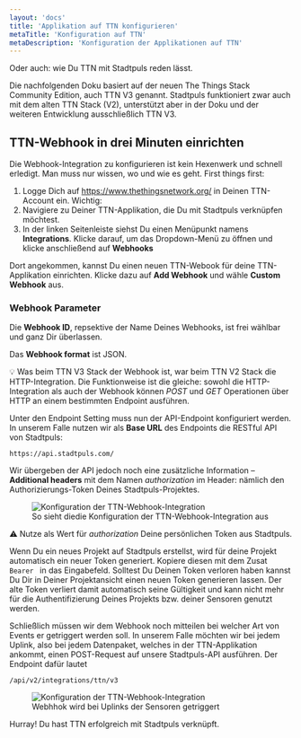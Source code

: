 ```yaml
---
layout: 'docs'
title: 'Applikation auf TTN konfigurieren'
metaTitle: 'Konfiguration auf TTN'
metaDescription: 'Konfiguration der Applikationen auf TTN'
---
```

  
<p className="lead">
  Oder auch: wie Du TTN mit Stadtpuls reden lässt.
</p>

Die nachfolgenden Doku basiert auf der neuen The Things Stack Community Edition, auch TTN V3 genannt. Stadtpuls funktioniert zwar auch mit dem alten TTN Stack (V2), unterstützt aber in der Doku und der weiteren Entwicklung ausschließlich TTN V3.

## TTN-Webhook in drei Minuten einrichten
Die Webhook-Integration zu konfigurieren ist kein Hexenwerk und schnell erledigt. Man muss nur wissen, wo und wie es geht. First things first:
1. Logge Dich auf <a href="https://www.thethingsnetwork.org/" target="_blank">https://www.thethingsnetwork.org/</a> in Deinen TTN-Account ein. Wichtig:
2. Navigiere zu Deiner TTN-Applikation, die Du mit Stadtpuls verknüpfen möchtest.
3. In der linken Seitenleiste siehst Du einen Menüpunkt namens **Integrations**. Klicke darauf, um das Dropdown-Menü zu öffnen und klicke anschließend auf **Webhooks**

Dort angekommen, kannst Du einen neuen TTN-Webook für deine TTN-Applikation einrichten. Klicke dazu auf **Add Webhook** und wähle **Custom Webhook** aus. 

### Webhook Parameter

Die **Webhook ID**, repsektive der Name Deines Webhooks, ist frei wählbar und ganz Dir überlassen.

Das **Webhook format** ist JSON.

&#x1f4a1; Was beim TTN V3 Stack der Webhook ist, war beim TTN V2 Stack die HTTP-Integration. Die Funktionweise ist die gleiche: sowohl die HTTP-Integration als auch der Webhook können *POST* und *GET* Operationen über HTTP an einem bestimmten Endpoint ausführen.

Unter den Endpoint Setting muss nun der API-Endpoint konfiguriert werden. In unserem Falle nutzen wir als **Base URL** des Endpoints die RESTful API von Stadtpuls: 
```shell
https://api.stadtpuls.com/
```
Wir übergeben der API jedoch noch eine zusätzliche Information – **Additional headers** mit dem Namen *authorization* im Header: nämlich den Authorizierungs-Token Deines Stadtpuls-Projektes.

   <figure>
  <img style={{maxHeight: 400, border: '1px solid rgba(0, 0, 0, 0.05)'}}
    src="/images/ttnWebhook2.png"
    alt="Konfiguration der TTN-Webhook-Integration"
  />
    <figcaption>
    So sieht diedie Konfiguration der TTN-Webhook-Integration aus
    </figcaption>
  </figure>

&#x26a0; Nutze als Wert für *authorization* Deine persönlichen Token aus Stadtpuls.

Wenn Du ein neues Projekt auf Stadtpuls erstellst, wird für deine Projekt automatisch ein neuer Token generiert. Kopiere diesen mit dem Zusat `Bearer ` in das Eingabefeld. Solltest Du Deinen Token verloren haben kannst Du Dir in Deiner Projektansicht einen neuen Token generieren lassen. Der alte Token verliert damit automatisch seine Gültigkeit und kann nicht mehr für die Authentifizierung Deines Projekts bzw. deiner Sensoren genutzt werden.

Schließlich müssen wir dem Webhook noch mitteilen bei welcher Art von Events er getriggert werden soll. In unserem Falle möchten wir bei jedem Uplink, also bei jedem Datenpaket, welches in der TTN-Applikation ankommt, einen POST-Request auf unsere Stadtpuls-API ausführen. Der Endpoint dafür lautet
```shell
/api/v2/integrations/ttn/v3
```
   <figure>
  <img style={{maxHeight: 400, border: '1px solid rgba(0, 0, 0, 0.05)'}}
    src="/images/ttnMessages.png"
    alt="Konfiguration der TTN-Webhook-Integration"
  />
    <figcaption>
    Webhhok wird bei Uplinks der Sensoren getriggert
    </figcaption>
  </figure>

Hurray! Du hast TTN erfolgreich mit Stadtpuls verknüpft.
